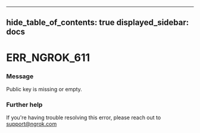 

---
hide_table_of_contents: true
displayed_sidebar: docs
---


# ERR_NGROK_611

### Message
Public key is missing or empty.

<ErrorDetails />



### Further help
If you're having trouble resolving this error, please reach out to [support@ngrok.com](mailto:support@ngrok.com?subject=Help%20with%20ERR_NGROK_611)

